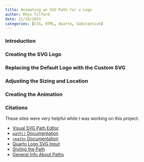 ```yaml
---
title: Animating an SVG Path for a Logo
author: Rhys Tilford
date: 11/19/2023
categories: [CSS, HTML, Quarto, Substantive]
---
```


### Introduction

### Creating the SVG Logo

### Replacing the Default Logo with the Custom SVG

### Adjusting the Sizing and Location

### Creating the Animation

### Citations

These sites were very helpful while I was working on this project:

 - [Visual SVG Path Editor](https://yqnn.github.io/svg-path-editor/)
 - [`path()` Documentation](https://developer.mozilla.org/en-US/docs/Web/CSS/path)
 - [`<path>` Documentation](https://developer.mozilla.org/en-US/docs/Web/SVG/Element/path)
 - [Quarto Logo SVG Input](https://ellakaye.co.uk/posts/2023-04-11_animated-logo/)
 - [Styling the Path](https://svgwg.org/svg2-draft/painting.html)
 - [General Info About Paths](https://svgwg.org/svg2-draft/paths.html#PathElement)